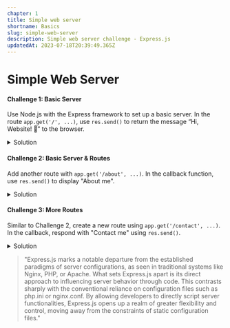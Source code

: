 ```yaml
---
chapter: 1
title: Simple web server
shortname: Basics
slug: simple-web-server
description: Simple web server challenge - Express.js
updatedAt: 2023-07-18T20:39:49.365Z
---
```



# Simple Web Server

#### Challenge 1: Basic Server
Use Node.js with the Express framework to set up a basic server. In the route `app.get('/', ...)`, use `res.send()` to return the message “Hi, Website! 🍣” to the browser.

<details>
  <summary> Solution </summary>
  <p>Todo: Add Solution</p>
</details>

#### Challenge 2: Basic Server & Routes
Add another route with `app.get('/about', ...)`. In the callback function, use `res.send()` to display "About me".

<details>
  <summary> Solution </summary>
  <p>Todo: Add Solution</p>
</details>


#### Challenge 3: More Routes
Similar to Challenge 2, create a new route using `app.get('/contact', ...)`. In the callback, respond with "Contact me" using `res.send()`.

<details>
  <summary> Solution </summary>
  <p>Todo: Add Solution</p>
</details>


> "Express.js marks a notable departure from the established paradigms of server configurations, as seen in traditional systems like Nginx, PHP, or Apache. What sets Express.js apart is its direct approach to influencing server behavior through code. This contrasts sharply with the conventional reliance on configuration files such as php.ini or nginx.conf. By allowing developers to directly script server functionalities, Express.js opens up a realm of greater flexibility and control, moving away from the constraints of static configuration files."
